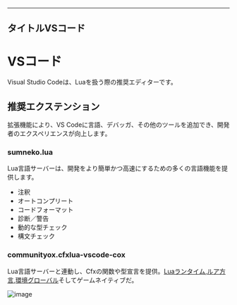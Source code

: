 ***

## タイトルVSコード


# VSコード

Visual Studio Codeは、Luaを扱う際の推奨エディターです。

<DownloadButton link="https://code.visualstudio.com/Download" />

## 推奨エクステンション

拡張機能により、VS Codeに言語、デバッガ、その他のツールを追加でき、開発者のエクスペリエンスが向上します。

### sumneko.lua

Lua言語サーバーは、開発をより簡単かつ高速にするための多くの言語機能を提供します。

* 注釈
* オートコンプリート
* コードフォーマット
* 診断／警告
* 動的な型チェック
* 構文チェック

<div className="flex flex-wrap gap-1">
  <GhButton link="https://github.com/LuaLS/lua-language-server" />

  <DownloadButton link="https://marketplace.visualstudio.com/items?itemName=sumneko.lua" />

  <DocButton link="https://github.com/LuaLS/lua-language-server/wiki" />
</div>

### communityox.cfxlua-vscode-cox

Lua言語サーバーと連動し、Cfxの関数や型宣言を提供。[Luaランタイム](https://github.com/citizenfx/fivem/blob/master/code/components/citizen-scripting-lua/src/LuaScriptRuntime.cpp),[ルア方言](https://github.com/citizenfx/lua/tree/luaglm-dev/cfx),[環境グローバル](https://github.com/citizenfx/fivem/blob/master/data/shared/citizen/scripting/lua/scheduler.lua)そしてゲームネイティブだ。

![image](https://user-images.githubusercontent.com/65407488/141656446-21f9105a-9371-4bb3-9089-ab672930f830.png)

<div className="flex flex-wrap gap-1">
  <GhButton link="https://github.com/communityox/cfxlua-vscode" />

  <DownloadButton link="https://marketplace.visualstudio.com/items?itemName=communityox.cfxlua-vscode-cox" />
</div>

